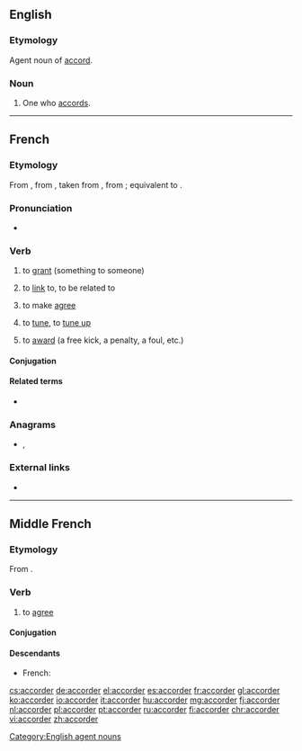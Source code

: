 ==English==

===Etymology===
Agent noun of [[accord#Verb|accord]].

===Noun===
{{en-noun}}

# {{lb|en|rare}} One who [[accord]]s.

[[Category:English agent nouns]]

----

==French==

===Etymology===
From {{inh|fr|frm|accorder}}, from {{inh|fr|fro|acorder}}, taken from {{der|fr|VL.|*accordo|*accordō, accordāre}}, from {{der|fr|la|cor}}; equivalent to {{suffix|accord|er|lang=fr}}.

===Pronunciation===
* {{audio|Fr-accorder.ogg|Audio|lang=fr}}

===Verb===
{{fr-verb}}

# {{lb|fr|transitive}} to [[grant]] (something to someone)
# to [[link]] to, to be related to
# {{lb|fr|reflexive|grammar}} to make [[agree]]
# {{lb|fr|music}} to [[tune]], to [[tune up]]
# {{lb|fr|sports}} to [[award]] (a free kick, a penalty, a foul, etc.)

====Conjugation====
{{fr-conj-auto}}

====Related terms====
* {{l|fr|s'accorder}}

===Anagrams===
* {{l|fr|raccorde}}, {{l|fr|raccordé}}

===External links===
* {{R:TLFi}}

----

==Middle French==

===Etymology===
From {{inh|frm|fro|acorder}}.

===Verb===
{{head|frm|verb}}

# {{lb|frm|transitive}} to [[agree]]

====Conjugation====
{{frm-conj-er|accord}}

====Descendants====
* French: {{l|fr|accorder}}

[[cs:accorder]]
[[de:accorder]]
[[el:accorder]]
[[es:accorder]]
[[fr:accorder]]
[[gl:accorder]]
[[ko:accorder]]
[[io:accorder]]
[[it:accorder]]
[[hu:accorder]]
[[mg:accorder]]
[[fj:accorder]]
[[nl:accorder]]
[[pl:accorder]]
[[pt:accorder]]
[[ru:accorder]]
[[fi:accorder]]
[[chr:accorder]]
[[vi:accorder]]
[[zh:accorder]]